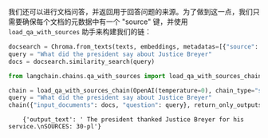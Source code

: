 我们还可以进行文档问答，并返回用于回答问题的来源。为了做到这一点，我们只需要确保每个文档的元数据中有一个 "source" 键，并使用 `load_qa_with_sources` 助手来构建我们的链：

```python
docsearch = Chroma.from_texts(texts, embeddings, metadatas=[{"source": str(i)} for i in range(len(texts))])
query = "What did the president say about Justice Breyer"
docs = docsearch.similarity_search(query)
```

```python
from langchain.chains.qa_with_sources import load_qa_with_sources_chain

chain = load_qa_with_sources_chain(OpenAI(temperature=0), chain_type="stuff")
query = "What did the president say about Justice Breyer"
chain({"input_documents": docs, "question": query}, return_only_outputs=True)
```

<CodeOutputBlock lang="python">

```
    {'output_text': ' The president thanked Justice Breyer for his service.\nSOURCES: 30-pl'}
```

</CodeOutputBlock>
